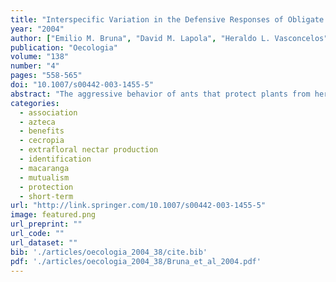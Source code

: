 ```yaml
---
title: "Interspecific Variation in the Defensive Responses of Obligate Plant-Ants: Experimental Tests and Consequences for Herbivory"
year: "2004"
author: ["Emilio M. Bruna", "David M. Lapola", "Heraldo L. Vasconcelos"]
publication: "Oecologia"
volume: "138"
number: "4"
pages: "558-565"
doi: "10.1007/s00442-003-1455-5"
abstract: "The aggressive behavior of ants that protect plants from herbivores in exchange for rewards such as shelter or food is thought to be an important form of biotic defense against herbivory, particularly in tropical systems. To date, however, no one has compared the defensive responses of different ant taxa associated with the same plant species, and attempted to relate these differences to longer-term efficacy of ant defense. We used experimental cues associated with herbivory—physical damage and extracts of chemical volatiles from leaf tissue—to compare the aggressive responses of two ant species obligately associated with the Amazonian myrmecophyte Tococa bullifera (Melastomataceae). We also conducted a colony removal experiment to quantify the level of resistance from herbivores provided to plants by each ant species. Our experiments demonstrate that some cues eliciting a strong response from one ant species elicited no response by the other. For cues that do elicit responses, the magnitude of these responses can vary interspecifically."
categories: 
  - association
  - azteca
  - benefits
  - cecropia
  - extrafloral nectar production
  - identification
  - macaranga
  - mutualism
  - protection
  - short-term
url: "http://link.springer.com/10.1007/s00442-003-1455-5"
image: featured.png
url_preprint: ""
url_code: ""
url_dataset: ""
bib: './articles/oecologia_2004_38/cite.bib'
pdf: './articles/oecologia_2004_38/Bruna_et_al_2004.pdf'
---
```

